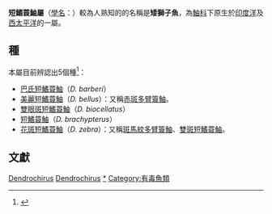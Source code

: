 {{Automatic taxobox
|image = Pterois ocele dendotrichus biocellatus.jpg
|image_caption = [[雙眼斑短鰭蓑鮋|雙眼斑短鰭蓑鮋]]（''D. biocellatus''）
| taxon = Dendrochirus
|authority = {{tsl|en|William John Swainson||Swainson}}, 1839
|type_species = ''Pterois zebra''
|type_species_authority = [[Georges_Cuvier|G. Cuvier]], 1829

}}

'''短鰭蓑鮋屬'''（[[學名|學名]]：{{lang|la|''Dendrochirus''}}）較為人熟知的的名稱是'''矮獅子魚'''，為[[鮋科|鮋科]]下原生於[[印度洋|印度洋]]及[[西太平洋|西太平洋]]的一屬。

==種==
本屬目前辨認出5個種<ref>{{FishBase genus|genus=Dendrochirus|month=6|year=2014}}</ref>：
*[[巴氏短鰭蓑鮋|巴氏短鰭蓑鮋]]（''D. barberi''）
*[[美麗短鰭蓑鮋|美麗短鰭蓑鮋]]（''D. bellus''）：又稱[[赤斑多臂簑鮋|赤斑多臂簑鮋]]。
*[[雙眼斑短鰭蓑鮋|雙眼斑短鰭蓑鮋]]（''D. biocellatus''）
*[[短鰭蓑鮋|短鰭蓑鮋]]（''D. brachypterus''）
*[[花斑短鰭蓑鮋|花斑短鰭蓑鮋]]（''D. zebra''）：又稱[[斑馬紋多臂簑鮋|斑馬紋多臂簑鮋]]、[[雙斑短鰭蓑鮋|雙斑短鰭蓑鮋]]。

==文獻==
{{reflist}}
{{commons|Dendrochirus}}
{{wikispecies|Dendrochirus}}
{{Taxonbar|from=Q780690}}

[[Category:鮋亞目|Dendrochirus]]
[[Category:鮋形目|Dendrochirus]]
[[Category:短鰭蓑鮋屬|*]]
[[Category:有毒魚類|Category:有毒魚類]]


{{鮋形目小作品}}